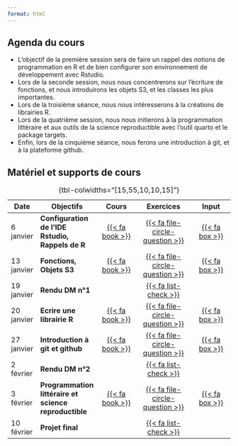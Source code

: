 ```yaml
---
format: html
---
```


## Agenda du cours

- L'objectif de la première session sera de faire un rappel des notions de programmation en R et de bien configurer son environnement de développement avec Rstudio.
- Lors de la seconde session, nous nous concentrerons sur l'écriture de fonctions, et nous introduirons les objets S3, et les classes les plus importantes. 
- Lors de la troisième séance, nous nous intéresserons à la créations de librairies R.
- Lors de la quatrième session, nous nous initierons à la programmation littéraire et aux outils de la science reproductible avec l'outil quarto et le package targets.
- Enfin, lors de la cinquième séance, nous ferons une introduction à git, et à la plateforme github.

## Matériel et supports de cours



| Date       | Objectifs                                             | Cours                                   | Exercices                                                   | Input                                     |
|------------|-------------------------------------------------------|:---------------------------------------:|:-----------------------------------------------------------:|:-----------------------------------------:|
| 6 janvier  | **Configuration de l'IDE Rstudio, Rappels de R**      | [{{< fa book >}}](/slides/cours_1.html) | [{{< fa file-circle-question >}}](/exercises/sem_1.pdf) | [{{< fa box >}}](/material/semaine_1.zip) |
| 13 janvier | **Fonctions, Objets S3**                              | [{{< fa book >}}](/slides/cours_2.html) | [{{< fa file-circle-question >}}](/exercises/semaine_2.pdf) | [{{< fa box >}}](/material/semaine_2.zip) |
| 19 janvier | **Rendu DM n°1**                                      |                                         | [{{< fa list-check >}}](/dm/01-dm.pdf)                      |                                           |
| 20 janvier | **Ecrire une librairie R**                            | [{{< fa book >}}](/slides/cours_3.html) | [{{< fa file-circle-question >}}](/exercises/semaine_3.pdf) | [{{< fa box >}}](/material/semaine_3.zip) |
| 27 janvier | **Introduction à git et github**                      | [{{< fa book >}}](/slides/cours_4.html) | [{{< fa file-circle-question >}}](/exercises/semaine_4.pdf) | [{{< fa box >}}](/material/semaine_4.zip) |
| 2 février  | **Rendu DM n°2**                                      |                                         | [{{< fa list-check >}}](/dm/02-dm.pdf)                      |                                           |
| 3 février  | **Programmation littéraire et science reproductible** | [{{< fa book >}}](/slides/cours_5.html) | [{{< fa file-circle-question >}}](/exercises/semaine_5.pdf) | [{{< fa box >}}](/material/semaine_5.zip) |
| 10 février | **Projet final**                                      |                                         | [{{< fa list-check >}}](/dm/03-projet.pdf)                  |                                           |


: {tbl-colwidths="\[15,55,10,10,15\]"}
